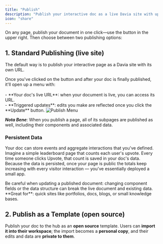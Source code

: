 ```yaml
---
title: "Publish"
description: "Publish your interactive doc as a live Davia site with updates and persistent data, or as an open-source template others can import."
icon: "share"
---
```



On any page, publish your document in one click—use the <PublishIcon /> button in the upper right.
Then choose between two publishing options:

## 1. Standard Publishing (live site)

The default way is to publish your interactive page as a Davia site with its own URL.

<Columns cols={2}>
  Once you've clicked on the <PublishIcon /> button and after your doc is
  finally published, it'll open up a menu with:
  <br /> <br />- **Your doc's live URL**: when your document is live, you can access
  its URL.
  <br />- **Triggered updates**: edits you make are reflected once you click the
  **Update** button.
  <img
    src="../images/publish-menu-1.png"
    alt="Publish Menu"
    className="rounded-lg"
  />
</Columns>
<br />

**_Nota Bene_**: When you publish a page, all of its subpages are published as well, including their components and associated data.

### Persistent Data

Your doc can store events and aggregate interactions that you've defined.<br /> Imagine a simple
leaderboard page that counts each user's upvote. Every time someone clicks Upvote,
that count is saved in your doc's data. Because the data is persisted, once your
page is public the totals keep increasing with every visitor interaction — you've
essentially deployed a small app.

<Warning>
  Be careful when updating a published document: changing component fields or
  the data structure can break the live document and existing data.
</Warning>

<Tip>
  **Great for**: quick sites like portfolios, docs, blogs, or small knowledge
  bases.
</Tip>

## 2. Publish as a Template (open source)

Publish your doc to the hub as an **open source** template. Users can **import it into their workspace**; the import becomes a **personal copy**, and their edits and data are **private to them**.
